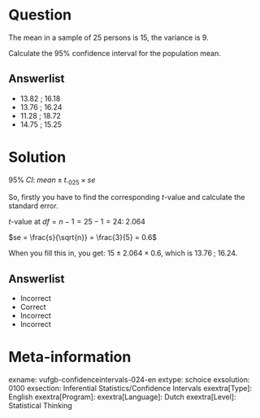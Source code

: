 Question
========
  
The mean in a sample of 25 persons is 15, the variance is 9. 

Calculate the 95% confidence interval for the population mean.
  
Answerlist
----------
* 13.82 ; 16.18
* 13.76 ; 16.24
* 11.28 ; 18.72
* 14.75 ; 15.25

Solution
========

$95 \% \; CI: \; mean \pm t._{025} \times se$

So, firstly you have to find the corresponding *t*-value and calculate the standard error.

*t*-value at $df = n-1 = 25-1 = 24: \; 2.064$

$se = \frac{s}{\sqrt{n}} = \frac{3}{5} = 0.6$

When you fill this in, you get: $15 \pm 2.064 \times 0.6$, which is $13.76 \; ; \; 16.24$.

Answerlist
----------
* Incorrect
* Correct
* Incorrect
* Incorrect

Meta-information
================
exname: vufgb-confidenceintervals-024-en
extype: schoice
exsolution: 0100
exsection: Inferential Statistics/Confidence Intervals
exextra[Type]: English
exextra[Program]: 
exextra[Language]: Dutch
exextra[Level]: Statistical Thinking